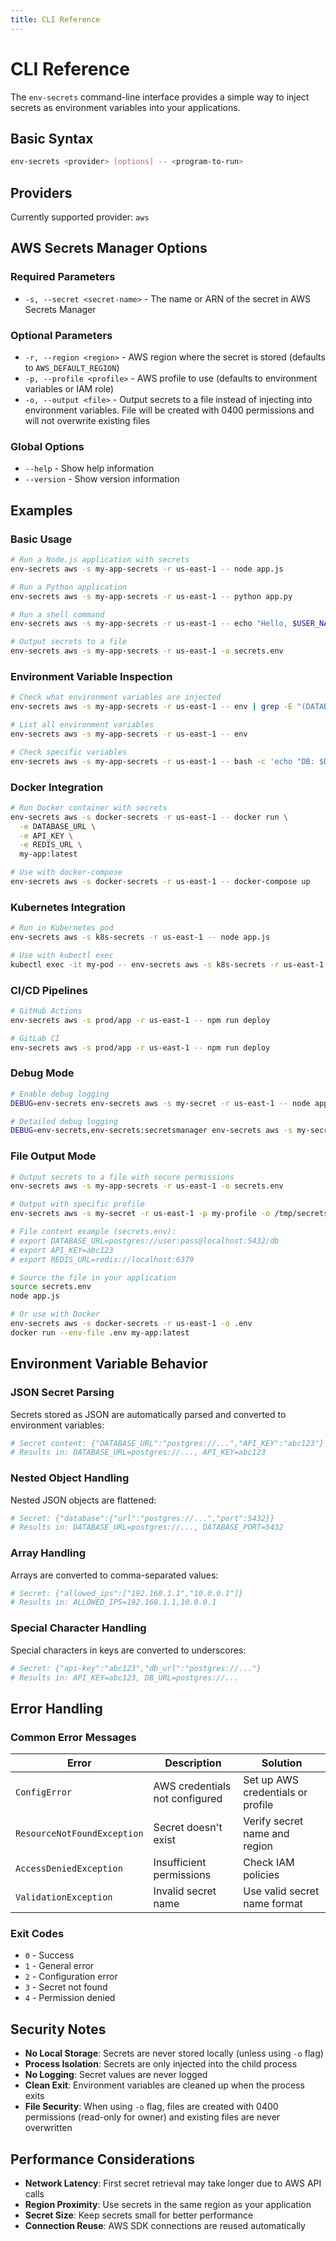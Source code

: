 ```yaml
---
title: CLI Reference
---
```


# CLI Reference

The `env-secrets` command-line interface provides a simple way to inject secrets as environment variables into your applications.

## Basic Syntax

```bash
env-secrets <provider> [options] -- <program-to-run>
```

## Providers

Currently supported provider: `aws`

## AWS Secrets Manager Options

### Required Parameters

- `-s, --secret <secret-name>` - The name or ARN of the secret in AWS Secrets Manager

### Optional Parameters

- `-r, --region <region>` - AWS region where the secret is stored (defaults to `AWS_DEFAULT_REGION`)
- `-p, --profile <profile>` - AWS profile to use (defaults to environment variables or IAM role)
- `-o, --output <file>` - Output secrets to a file instead of injecting into environment variables. File will be created with 0400 permissions and will not overwrite existing files

### Global Options

- `--help` - Show help information
- `--version` - Show version information

## Examples

### Basic Usage

```bash
# Run a Node.js application with secrets
env-secrets aws -s my-app-secrets -r us-east-1 -- node app.js

# Run a Python application
env-secrets aws -s my-app-secrets -r us-east-1 -- python app.py

# Run a shell command
env-secrets aws -s my-app-secrets -r us-east-1 -- echo "Hello, $USER_NAME!"

# Output secrets to a file
env-secrets aws -s my-app-secrets -r us-east-1 -o secrets.env
```

### Environment Variable Inspection

```bash
# Check what environment variables are injected
env-secrets aws -s my-app-secrets -r us-east-1 -- env | grep -E "(DATABASE|API|SECRET)"

# List all environment variables
env-secrets aws -s my-app-secrets -r us-east-1 -- env

# Check specific variables
env-secrets aws -s my-app-secrets -r us-east-1 -- bash -c 'echo "DB: $DATABASE_URL, API: $API_KEY"'
```

### Docker Integration

```bash
# Run Docker container with secrets
env-secrets aws -s docker-secrets -r us-east-1 -- docker run \
  -e DATABASE_URL \
  -e API_KEY \
  -e REDIS_URL \
  my-app:latest

# Use with docker-compose
env-secrets aws -s docker-secrets -r us-east-1 -- docker-compose up
```

### Kubernetes Integration

```bash
# Run in Kubernetes pod
env-secrets aws -s k8s-secrets -r us-east-1 -- node app.js

# Use with kubectl exec
kubectl exec -it my-pod -- env-secrets aws -s k8s-secrets -r us-east-1 -- node app.js
```

### CI/CD Pipelines

```bash
# GitHub Actions
env-secrets aws -s prod/app -r us-east-1 -- npm run deploy

# GitLab CI
env-secrets aws -s prod/app -r us-east-1 -- npm run deploy
```

### Debug Mode

```bash
# Enable debug logging
DEBUG=env-secrets env-secrets aws -s my-secret -r us-east-1 -- node app.js

# Detailed debug logging
DEBUG=env-secrets,env-secrets:secretsmanager env-secrets aws -s my-secret -r us-east-1 -- node app.js
```

### File Output Mode

```bash
# Output secrets to a file with secure permissions
env-secrets aws -s my-app-secrets -r us-east-1 -o secrets.env

# Output with specific profile
env-secrets aws -s my-secret -r us-east-1 -p my-profile -o /tmp/secrets.env

# File content example (secrets.env):
# export DATABASE_URL=postgres://user:pass@localhost:5432/db
# export API_KEY=abc123
# export REDIS_URL=redis://localhost:6379

# Source the file in your application
source secrets.env
node app.js

# Or use with Docker
env-secrets aws -s docker-secrets -r us-east-1 -o .env
docker run --env-file .env my-app:latest
```

## Environment Variable Behavior

### JSON Secret Parsing

Secrets stored as JSON are automatically parsed and converted to environment variables:

```bash
# Secret content: {"DATABASE_URL":"postgres://...","API_KEY":"abc123"}
# Results in: DATABASE_URL=postgres://..., API_KEY=abc123
```

### Nested Object Handling

Nested JSON objects are flattened:

```bash
# Secret: {"database":{"url":"postgres://...","port":5432}}
# Results in: DATABASE_URL=postgres://..., DATABASE_PORT=5432
```

### Array Handling

Arrays are converted to comma-separated values:

```bash
# Secret: {"allowed_ips":["192.168.1.1","10.0.0.1"]}
# Results in: ALLOWED_IPS=192.168.1.1,10.0.0.1
```

### Special Character Handling

Special characters in keys are converted to underscores:

```bash
# Secret: {"api-key":"abc123","db_url":"postgres://..."}
# Results in: API_KEY=abc123, DB_URL=postgres://...
```

## Error Handling

### Common Error Messages

| Error                       | Description                    | Solution                          |
| --------------------------- | ------------------------------ | --------------------------------- |
| `ConfigError`               | AWS credentials not configured | Set up AWS credentials or profile |
| `ResourceNotFoundException` | Secret doesn't exist           | Verify secret name and region     |
| `AccessDeniedException`     | Insufficient permissions       | Check IAM policies                |
| `ValidationException`       | Invalid secret name            | Use valid secret name format      |

### Exit Codes

- `0` - Success
- `1` - General error
- `2` - Configuration error
- `3` - Secret not found
- `4` - Permission denied

## Security Notes

- **No Local Storage**: Secrets are never stored locally (unless using `-o` flag)
- **Process Isolation**: Secrets are only injected into the child process
- **No Logging**: Secret values are never logged
- **Clean Exit**: Environment variables are cleaned up when the process exits
- **File Security**: When using `-o` flag, files are created with 0400 permissions (read-only for owner) and existing files are never overwritten

## Performance Considerations

- **Network Latency**: First secret retrieval may take longer due to AWS API calls
- **Region Proximity**: Use secrets in the same region as your application
- **Secret Size**: Keep secrets small for better performance
- **Connection Reuse**: AWS SDK connections are reused automatically
